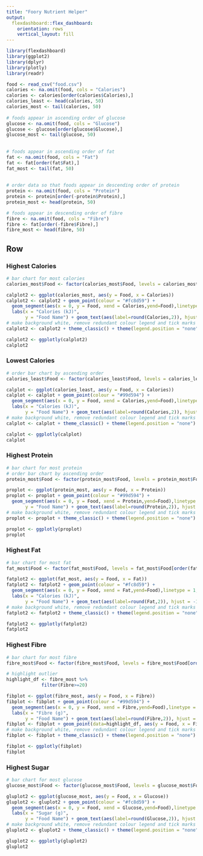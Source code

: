 ---
title: "Foory Nutrient Helper"
output: 
  flexdashboard::flex_dashboard:
    orientation: rows
    vertical_layout: fill
---

```{r setup, include=FALSE}
library(flexdashboard)
library(ggplot2)
library(dplyr)
library(plotly)
library(readr)

food <- read_csv("food.csv")
calories <- na.omit(food, cols = "Calories")
calories <- calories[order(calories$Calories),]
calories_least <- head(calories, 50)
calories_most <- tail(calories, 50)
    
# foods appear in ascending order of glucose
glucose <- na.omit(food, cols = "Glucose")
glucose <- glucose[order(glucose$Glucose),]
glucose_most <- tail(glucose, 50)
    
    
# foods appear in ascending order of fat
fat <- na.omit(food, cols = "Fat")
fat <- fat[order(fat$Fat),]
fat_most <- tail(fat, 50)
    
    
# order data so that foods appear in descending order of protein
protein <- na.omit(food, cols = "Protein")
protein <- protein[order(-protein$Protein),]
protein_most <- head(protein, 50)

# foods appear in descending order of fibre
fibre <- na.omit(food, cols = "Fibre")
fibre <- fat[order(-fibre$Fibre),]
fibre_most <- head(fibre, 50)
```

Row {.tabset}
-----------------------------------------------------------------------

### Highest Calories

```{r}
# bar chart for most calories
calories_most$Food <- factor(calories_most$Food, levels = calories_most$Food[order(calories_most$Calories)])

calplot2 <- ggplot(calories_most, aes(y = Food, x = Calories))
calplot2 <- calplot2 + geom_point(colour = "#fc8d59") +
  geom_segment(aes(x = 0, y = Food, xend = Calories,yend=Food),linetype = 1, size = 1.4, colour = "#fc8d59") +
  labs(x = "Calories (kJ)",
       y = "Food Name") + geom_text(aes(label=round(Calories,2)), hjust = -1,size = 3, colour = "black") + scale_x_continuous() + scale_y_discrete(label = function(y) stringr::str_trunc(y, 20)) 
# make background white, remove redundant colour legend and tick marks
calplot2 <- calplot2 + theme_classic() + theme(legend.position = "none") + theme(axis.ticks=element_blank()) 

calplot2 <- ggplotly(calplot2)
calplot2
```

### Lowest Calories

```{r}
# order bar chart by ascending order 
calories_least$Food <- factor(calories_least$Food, levels = calories_least$Food[order(-calories_least$Calories)])

calplot <- ggplot(calories_least, aes(y = Food, x = Calories))
calplot <- calplot + geom_point(colour = "#99d594") +
  geom_segment(aes(x = 0, y = Food, xend = Calories,yend=Food),linetype = 1, size = 1.4, colour = "#99d594") +
  labs(x = "Calories (kJ)",
       y = "Food Name") + geom_text(aes(label=round(Calories,2)), hjust = -1,size = 3, colour = "black") + scale_x_continuous() + scale_y_discrete(label = function(y) stringr::str_trunc(y, 20)) 
# make background white, remove redundant colour legend and tick marks
calplot <- calplot + theme_classic() + theme(legend.position = "none") + theme(axis.ticks=element_blank()) 

calplot <- ggplotly(calplot)
calplot
```


### Highest Protein

```{r}
# bar chart for most protein
# order bar chart by ascending order 
protein_most$Food <- factor(protein_most$Food, levels = protein_most$Food[order(protein_most$Protein)])

proplot <- ggplot(protein_most, aes(y = Food, x = Protein))
proplot <- proplot + geom_point(colour = "#99d594") +
  geom_segment(aes(x = 0, y = Food, xend = Protein,yend=Food),linetype = 1, size = 1.4, colour = "#99d594") +labs(x = "Protein (g)",
       y = "Food Name") + geom_text(aes(label=round(Protein,2)), hjust = -1,size = 3, colour = "black") + scale_x_continuous() + scale_y_discrete(label = function(y) stringr::str_trunc(y, 20)) 
# make background white, remove redundant colour legend and tick marks
proplot <- proplot + theme_classic() + theme(legend.position = "none") + theme(axis.ticks=element_blank()) 

proplot <- ggplotly(proplot)
proplot
```

### Highest Fat

```{r}
# bar chart for most fat
fat_most$Food <- factor(fat_most$Food, levels = fat_most$Food[order(fat_most$Fat)])

fatplot2 <- ggplot(fat_most, aes(y = Food, x = Fat))
fatplot2 <- fatplot2 + geom_point(colour = "#fc8d59") +
  geom_segment(aes(x = 0, y = Food, xend = Fat,yend=Food),linetype = 1, size = 1.4, colour = "#fc8d59") +
  labs(x = "Calories (kJ)",
       y = "Food Name") + geom_text(aes(label=round(Fat,2)), hjust = -1,size = 3, colour = "black") + scale_x_continuous() + scale_y_discrete(label = function(y) stringr::str_trunc(y, 20)) 
# make background white, remove redundant colour legend and tick marks
fatplot2 <- fatplot2 + theme_classic() + theme(legend.position = "none") + theme(axis.ticks=element_blank()) 

fatplot2 <- ggplotly(fatplot2)
fatplot2
```

### Highest Fibre

```{r}
# bar chart for most fibre
fibre_most$Food <- factor(fibre_most$Food, levels = fibre_most$Food[order(fibre_most$Fibre)])

# highlight outlier
highlight_df <- fibre_most %>% 
             filter(Fibre>=20)

fibplot <- ggplot(fibre_most, aes(y = Food, x = Fibre))
fibplot <- fibplot + geom_point(colour = "#99d594") +
  geom_segment(aes(x = 0, y = Food, xend = Fibre,yend=Food),linetype = 1, size = 1.4, colour = "#99d594") +
  labs(x = "Fibre (g)",
       y = "Food Name") + geom_text(aes(label=round(Fibre,2)), hjust = -1,size = 3, colour = "black") + scale_x_continuous() + scale_y_discrete(label = function(y) stringr::str_trunc(y, 20)) 
fibplot <- fibplot + geom_point(data=highlight_df, aes(y = Food, x = Fibre), colour="#e9a3c9") + geom_segment(data= highlight_df, aes(x = 0, y = Food, xend = Fibre,yend=Food),linetype = 1, size = 1.4, colour = "#e9a3c9") 
# make background white, remove redundant colour legend and tick marks
fibplot <- fibplot + theme_classic() + theme(legend.position = "none") + theme(axis.ticks=element_blank()) 

fibplot <- ggplotly(fibplot)
fibplot
```

### Highest Sugar

```{r}
# bar chart for most glucose
glucose_most$Food <- factor(glucose_most$Food, levels = glucose_most$Food[order(glucose_most$Glucose)])

gluplot2 <- ggplot(glucose_most, aes(y = Food, x = Glucose))
gluplot2 <- gluplot2 + geom_point(colour = "#fc8d59") +
  geom_segment(aes(x = 0, y = Food, xend = Glucose,yend=Food),linetype = 1, size = 1.4, colour = "#fc8d59") +
  labs(x = "Sugar (g)",
       y = "Food Name") + geom_text(aes(label=round(Glucose,2)), hjust = -1,size = 3, colour = "black") + scale_x_continuous() + scale_y_discrete(label = function(y) stringr::str_trunc(y, 20)) 
# make background white, remove redundant colour legend and tick marks
gluplot2 <- gluplot2 + theme_classic() + theme(legend.position = "none") + theme(axis.ticks=element_blank()) 

gluplot2 <- ggplotly(gluplot2)
gluplot2
```